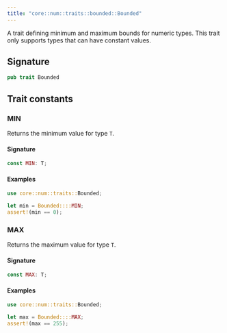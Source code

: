 ```yaml
---
title: "core::num::traits::bounded::Bounded"
---
```


A trait defining minimum and maximum bounds for numeric types.
This trait only supports types that can have constant values.



## Signature

```rust
pub trait Bounded
```



## Trait constants

### MIN

Returns the minimum value for type `T`.

#### Signature

```rust
const MIN: T;
```



#### Examples

```rust
use core::num::traits::Bounded;

let min = Bounded::::MIN;
assert!(min == 0);
```


### MAX

Returns the maximum value for type `T`.

#### Signature

```rust
const MAX: T;
```




#### Examples

```rust
use core::num::traits::Bounded;

let max = Bounded::::MAX;
assert!(max == 255);
```

